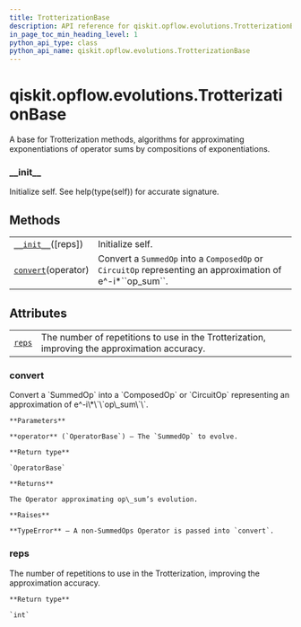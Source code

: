 ```yaml
---
title: TrotterizationBase
description: API reference for qiskit.opflow.evolutions.TrotterizationBase
in_page_toc_min_heading_level: 1
python_api_type: class
python_api_name: qiskit.opflow.evolutions.TrotterizationBase
---
```


# qiskit.opflow\.evolutions.TrotterizationBase

<Class id="qiskit.opflow.evolutions.TrotterizationBase" isDedicatedPage={true} github="https://github.com/qiskit/qiskit/tree/stable/0.17/qiskit/opflow/evolutions/trotterizations/trotterization_base.py" signature="TrotterizationBase(reps=1)" modifiers="class">
  A base for Trotterization methods, algorithms for approximating exponentiations of operator sums by compositions of exponentiations.

  ### \_\_init\_\_

  <Function id="qiskit.opflow.evolutions.TrotterizationBase.__init__" signature="__init__(reps=1)">
    Initialize self. See help(type(self)) for accurate signature.
  </Function>

  ## Methods

  |                                                                                                                                     |                                                                                                                 |
  | ----------------------------------------------------------------------------------------------------------------------------------- | --------------------------------------------------------------------------------------------------------------- |
  | [`__init__`](#qiskit.opflow.evolutions.TrotterizationBase.__init__ "qiskit.opflow.evolutions.TrotterizationBase.__init__")(\[reps]) | Initialize self.                                                                                                |
  | [`convert`](#qiskit.opflow.evolutions.TrotterizationBase.convert "qiskit.opflow.evolutions.TrotterizationBase.convert")(operator)   | Convert a `SummedOp` into a `ComposedOp` or `CircuitOp` representing an approximation of e^-i\*\`\`op\_sum\`\`. |

  ## Attributes

  |                                                                                                                |                                                                                               |
  | -------------------------------------------------------------------------------------------------------------- | --------------------------------------------------------------------------------------------- |
  | [`reps`](#qiskit.opflow.evolutions.TrotterizationBase.reps "qiskit.opflow.evolutions.TrotterizationBase.reps") | The number of repetitions to use in the Trotterization, improving the approximation accuracy. |

  ### convert

  <Function id="qiskit.opflow.evolutions.TrotterizationBase.convert" signature="convert(operator)" modifiers="abstract">
    Convert a `SummedOp` into a `ComposedOp` or `CircuitOp` representing an approximation of e^-i\*\`\`op\_sum\`\`.

    **Parameters**

    **operator** (`OperatorBase`) – The `SummedOp` to evolve.

    **Return type**

    `OperatorBase`

    **Returns**

    The Operator approximating op\_sum’s evolution.

    **Raises**

    **TypeError** – A non-SummedOps Operator is passed into `convert`.
  </Function>

  ### reps

  <Function id="qiskit.opflow.evolutions.TrotterizationBase.reps" signature="reps" modifiers="property">
    The number of repetitions to use in the Trotterization, improving the approximation accuracy.

    **Return type**

    `int`
  </Function>
</Class>

